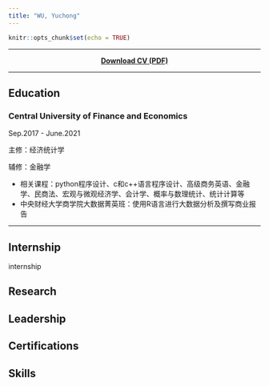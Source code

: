 ```yaml
---
title: "WU, Yuchong"
---
```


```r
knitr::opts_chunk$set(echo = TRUE)
```

***

<center>

[**Download CV (PDF)**](简历_吴宇翀_中央财经大学_经济统计学.pdf)

</center>

***

## Education

### Central University of Finance and Economics

<div align="right">Sep.2017 - June.2021</div>

主修：经济统计学

辅修：金融学

+ 相关课程：python程序设计、c和c++语言程序设计、高级商务英语、金融学、民商法、宏观与微观经济学、会计学、概率与数理统计、统计计算等
+ 中央财经大学商学院大数据菁英班：使用R语言进行大数据分析及撰写商业报告

***

## Internship

internship

## Research

## Leadership

## Certifications

## Skills